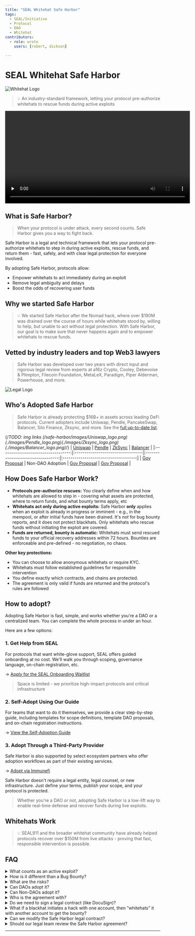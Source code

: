 ```yaml
---
title: "SEAL Whitehat Safe Harbor"
tags:
  - SEAL/Initiative
  - Protocol
  - DAO
  - Whitehat
contributors:
  - role: wrote
    users: [robert, dickson]

---
```



<TagProvider>
<TagFilter />

# SEAL Whitehat Safe Harbor

<TagList tags={frontmatter.tags} />
<AttributionList contributors={frontmatter.contributors} />

<img src={logo} alt="Whitehat Logo" />

> 💡 An industry-standard framework, letting your protocol pre-authorize whitehats to rescue funds during active exploits 

<div align="center">
  <video controls width="600" preload="none">
    <source src="./images/Protocol_Explainer_Video.mp4" type="video/mp4" />
    Your browser does not support the video tag.
  </video>
</div>

## What is Safe Harbor?

> When your protocol is under attack, every second counts. Safe Harbor gives you a way to fight back.

Safe Harbor is a legal and technical framework that lets your protocol pre-authorize whitehats to step in during active exploits, rescue funds, and return them - fast, safely, and with clear legal protection for everyone involved.

By adopting Safe Harbor, protocols allow:

- Empower whitehats to act immediately during an exploit
- Remove legal ambiguity and delays
- Boost the odds of recovering user funds

## Why we started Safe Harbor

> 💡 We started Safe Harbor after the Nomad hack, where over $190M was drained over the course of hours while whitehats stood by, willing to help, but unable to act without legal protection. With Safe Harbor, our goal is to make sure that never happens again and to empower whitehats to rescue funds.

## Vetted by industry leaders and top Web3 lawyers

> Safe Harbor was developed over two years with direct input and rigorous legal review from experts at a16z Crypto, Cooley, Debevoise & Plimpton, Filecoin Foundation, MetaLeX, Paradigm, Piper Alderman, Powerhouse, and more.

<img src={legal} alt="Legal Logo" />

## Who's Adopted Safe Harbor

> Safe Harbor is already protecting $16B+ in assets across leading DeFi protocols. Current adopters include Uniswap, Pendle, PancakeSwap, Balancer, Silo Finance, Zksync, and more. See the [full up-to-date list](https://safeharbor.securityalliance.org/).

{/*TODO: img links (/safe-harbor/images/Uniswap_logo.png)(./images/Pendle_logo.png)(./images/Zksync_logo.png)(./images/Balancer_logo.png)*/}
| [Uniswap]() | [Pendle]() | [ZkSync]() | [Balancer]() |
|:-----------------------------------:|:----------------------------------:|:----------------------------------:|:-------------------------------------:|
| [Gov Proposal](https://www.tally.xyz/gov/uniswap/proposal/79) | Non-DAO Adoption | [Gov Proposal](https://www.tally.xyz/gov/zksync/proposal/35395412545014978447594654620386134175315194219985614464693911512436668500487?govId=eip155:324:0x496869a7575A1f907D1C5B1eca28e4e9E382afAb) | [Gov Proposal](https://snapshot.box/#/s:balancer.eth/proposal/0x8c3fd2550184ec28653c46e959782f1a3127ca8aa6a5652494a9c29ad77d9b55) |

## How Does Safe Harbor Work?

- **Protocols pre-authorize rescues:** You clearly define when and how whitehats are allowed to step in - covering what assets are protected, where to return funds, and what bounty terms apply, etc
- **Whitehats act only during active exploits:** Safe Harbor **only** applies when an exploit is already in progress or imminent - e.g., in the mempool, or after initial funds have been drained. It's *not* for bug bounty reports, and it does not protect blackhats. Only whitehats who rescue funds without initiating the exploit are covered.
- **Funds are returned, bounty is automatic:** Whitehats must send rescued funds to your official recovery addresses within 72 hours. Bounties are enforceable and pre-defined - no negotiation, no chaos.

**Other key protections:**

- You can choose to allow anonymous whitehats or require KYC.
- Whitehats must follow established guidelines for responsible intervention
- You define exactly which contracts, and chains are protected.
- The agreement is only valid if funds are returned and the protocol's rules are followed

## How to adopt?

Adopting Safe Harbor is fast, simple, and works whether you're a DAO or a centralized team. You can complete the whole process in under an hour.

Here are a few options:

### 1. Get Help from SEAL

For protocols that want white-glove support, SEAL offers guided onboarding at no cost. We'll walk you through scoping, governance language, on-chain registration, etc.

→ [Apply for the SEAL Onboarding Waitlist](https://form.typeform.com/to/QF3YjWno)

> Space is limited - we prioritize high-impact protocols and critical infrastructure

### 2. Self-Adopt Using Our Guide

For teams that want to do it themselves, we provide a clear step-by-step guide, including templates for scope definitions, template DAO proposals, and on-chain registration instructions.

→ [View the Self-Adoption Guide](/safe-harbor/self-adoption-guide)

### 3. Adopt Through a Third-Party Provider

Safe Harbor is also supported by select ecosystem partners who offer adoption workflows as part of their existing services. 

→ [Adopt via Immunefi](https://docs.google.com/forms/d/e/1FAIpQLSehHw_KyNfSr9YbnO1AB3OZ4cvVS2oInIxdveCPguR9GSxZFQ/viewform)

Safe Harbor doesn't require a legal entity, legal counsel, or new infrastructure. Just define your terms, publish your scope, and your protocol is protected.

> Whether you're a DAO or not, adopting Safe Harbor is a low-lift way to enable real-time defense and recover funds during live exploits.

## Whitehats Work

> 💡 SEAL911 and the broader whitehat community have already helped protocols recover over $150M from live attacks - proving that fast, responsible intervention is possible.

## FAQ

<details>
<summary>What counts as an active exploit?</summary>

An *active exploit* is one that’s already in progress or imminent - for example, a malicious transaction sitting in the mempool or a vulnerability that's already being exploited. Safe Harbor only applies when immediate action is required to prevent or stop fund loss. It does **not** apply to situations where there is no imminent threat and where responsible disclosure can prevent fund loss.

</details>

<details>
<summary>How is it different than a Bug Bounty?</summary>

Bug bounties reward whitehats for responsibly disclosing vulnerabilities *before* they’re exploited. Safe Harbor kicks in *after* an exploit is underway - when there’s no time for disclosure, and whitehats need legal cover to intervene and recover funds in real time.

</details>
    
<details>
<summary>What are the risks?</summary>

There is little to no risk. The status quo is the protocol is hacked and the hacker gets 100% of funds. But with Safe Harbor, we unlock the upside of whitehats stepping in and rescuing funds. So the worst case scenario is the status quo, while the best case scenario is all funds are rescued by the protocol.

Whitehats only receive protection if they follow every requirement. If no exploit happens, nothing changes. If they do not follow Safe Harbor, they’re a blackhat

</details>
    
<details>
<summary>Can DAOs adopt it?</summary>

Yes. Safe Harbor was built with DAOs in mind. No legal entity is required - just a governance vote and public on-chain registration. Many protocols who have adopted are DAOs (ex: Uniswap, Balancer, Zksync) 

</details>
    
<details>
<summary>Can Non-DAOs adopt it?</summary>

Yes. Centralized teams and foundations can also adopt Safe Harbor by publishing their scope and adoption terms. No DAO is required. Many protocols who have adopted are centralized teams (Pendle, Polymarket)

</details>

<details>
<summary>Who is the agreement with?</summary>

The Safe Harbor agreement is structured as a **public unilateral offer -** a legally binding offer made by your protocol to *any whitehat* who acts under the published terms. There’s no need to know or pre-approve the individual. If a whitehat follows your rules (e.g. intervenes during an active exploit, returns funds to the recovery address, meets any KYC requirements), the agreement becomes binding. No signatures or formal negotiation required.

</details>

<details>
<summary>Do we need to sign a legal contract (like DocuSign)?</summary>

Nope. Safe Harbor uses on-chain registration and public adoption details - no signatures or lawyers required. If you’re a DAO, a governance vote is enough.

</details>

<details>
<summary>What if a blackhat initiates a hack with one account, then “whitehats” it with another account to get the bounty?</summary>

They’re not covered. Safe Harbor protections **only** apply to whitehats who are fully independent from the original exploit. If someone initiates a hack and then tries to “rescue” the funds with another address, they’re still considered a blackhat - **no bounty, no legal protection, and fully liable**.
    
To reduce this risk even further, we recommend protocols set their Safe Harbor bounty cap **at or below** their existing bug bounty. This way, there’s no financial incentive to attempt an exploit - it's easier, safer, and more profitable to report the bug through your standard disclosure process than to fake a whitehat rescue under legal risk.

</details>

<details>
<summary>Can we modify the Safe Harbor legal contract?</summary>

We strongly discourage protocols from modifying the legal language of the Safe Harbor agreement. The framework is designed as a **standard** across the industry, so whitehats can understand the rules quickly and act confidently during emergencies.
    
That said, the agreement is built with flexibility where it matters: you define your scope - such as which contracts are covered, Asset Recovery Addresses, bounty terms, and KYC requirements. These parameters are designed to give you control without breaking the shared standard that makes Safe Harbor effective.

</details>

<details>
<summary>Should our legal team review the Safe Harbor agreement?</summary>

It’s optional. The agreement has already been vetted by leading law firms (Cooley, Debevoise & Plimpton, Piper Alderman) and adopted by top-tier protocols like Uniswap, Balancer, and Pendle.
    
That said, if your legal team wants to review it for extra peace of mind, they absolutely can. Just keep in mind: the agreement is a community standard designed for consistency, so major edits aren’t recommended (and usually unnecessary).

</details>

---

</TagProvider>
<ContributeFooter />